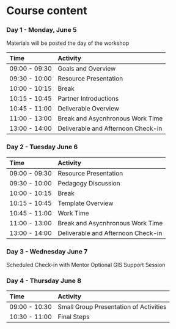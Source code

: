 <!-- vim: set ft=markdown: -->
# Course content

### Day 1 - Monday, June 5
Materials will be posted the day of the workshop

| Time          | Activity         |
| :------------ | :--------------- |
| 09:00 - 09:30 | Goals and Overview |
| 09:30 - 10:00 | Resource Presentation |
| 10:00 - 10:15 | Break |
| 10:15 - 10:45 | Partner Introductions |
| 10:45 - 11:00 | Deliverable Overview |
| 11:00 - 13:00 | Break and Asycnhronous Work Time |
| 13:00 - 14:00 | Deliverable and Afternoon Check-in |


### Day 2 - Tuesday June 6

| Time          | Activity         |
| :------------ | :--------------- |
| 09:00 - 09:30 | Resource Presentation |
| 09:30 - 10:00 | Pedagogy Discussion |
| 10:00 - 10:15 | Break |
| 10:15 - 10:45 | Template Overview |
| 10:45 - 11:00 | Work Time |
| 11:00 - 13:00 | Break and Asycnhronous Work Time |
| 13:00 - 14:00 | Deliverable and Afternoon Check-in |

### Day 3 - Wednesday June 7

Scheduled Check-in with Mentor
Optional GIS Support Session

### Day 4 - Thursday June 8

| Time          | Activity         |
| :------------ | :--------------- |
| 09:00 - 10:30 | Small Group Presentation of Activities |
| 10:30 - 11:00 | Final Steps |
